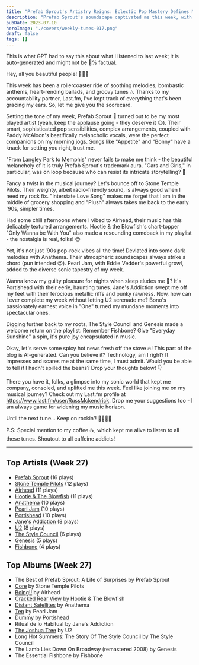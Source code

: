 ```yaml
---
title: "Prefab Sprout's Artistry Reigns: Eclectic Pop Mastery Defines My Week"
description: "Prefab Sprout's soundscape captivated me this week, with their eclectic melodies ruling my playlist. Their artistic genius is undeniable."
pubDate: 2023-07-10
heroImage: "./covers/weekly-tunes-017.png"
draft: false
tags: []
---
```


<NoteCallout title="Note">
This is what GPT had to say this about what I listened to last week; it is auto-generated and might not be 💯% factual.
</NoteCallout>

Hey, all you beautiful people! 🎵🤘🏼

This week has been a rollercoaster ride of soothing melodies, bombastic anthems, heart-rending ballads, and groovy tunes 🎶. Thanks to my accountability partner, Last.fm, I've kept track of everything that's been gracing my ears. So, let me give you the scorecard.

Setting the tone of my week, Prefab Sprout 🌱 turned out to be my most played artist (yeah, keep the applause going - they deserve it 😉). Their smart, sophisticated pop sensibilities, complex arrangements, coupled with Paddy McAloon's beatifically melancholic vocals, were the perfect companions on my morning jogs. Songs like "Appetite" and "Bonny" have a knack for setting you right, trust me. 

"From Langley Park to Memphis" never fails to make me think - the beautiful melancholy of it is truly Prefab Sprout's trademark aura. "Cars and Girls," in particular, was on loop because who can resist its intricate storytelling? 🔁 

Fancy a twist in the musical journey? Let's bounce off to Stone Temple Pilots. Their weighty, albeit radio-friendly sound, is always good when I need my rock fix. "Interstate Love Song" makes me forget that I am in the middle of grocery shopping and "Plush" always takes me back to the early '90s, simpler times. 

Had some chill afternoons where I vibed to Airhead, their music has this delicately textured arrangements. Hootie & the Blowfish's chart-topper "Only Wanna be With You" also made a resounding comeback in my playlist - the nostalgia is real, folks! 😌 

Yet, it's not just '90s pop-rock vibes all the time! Deviated into some dark melodies with Anathema. Their atmospheric soundscapes always strike a chord (pun intended 😉). Pearl Jam, with Eddie Vedder's powerful growl, added to the diverse sonic tapestry of my week. 

Wanna know my guilty pleasure for nights when sleep eludes me 🌙? It's Portishead with their eerie, haunting tunes. Jane's Addiction swept me off my feet with their ferocious metallic riffs and punky rawness. Now, how can I ever complete my week without letting U2 serenade me? Bono's passionately earnest voice in "One" turned my mundane moments into spectacular ones.

Digging further back to my roots, The Style Council and Genesis made a welcome return on the playlist. Remember Fishbone? Give "Everyday Sunshine" a spin, it's pure joy encapsulated in music. 

Okay, let's serve some spicy hot news fresh off the stove 🔥! This part of the blog is AI-generated. Can you believe it? Technology, am I right? It impresses and scares me at the same time, I must admit. Would you be able to tell if I hadn't spilled the beans? Drop your thoughts below! 👇

There you have it, folks, a glimpse into my sonic world that kept me company, consoled, and uplifted me this week. Feel like joining me on my musical journey? Check out my Last.fm profile at https://www.last.fm/user/RussMckendrick. Drop me your suggestions too - I am always game for widening my music horizon.

Until the next tune...
Keep on rockin'! 🤘🏼🎸🎵 

P.S: Special mention to my coffee ☕, which kept me alive to listen to all these tunes. Shoutout to all caffeine addicts!


---

## Top Artists (Week 27)

- [Prefab Sprout](https://www.russ.fm/artist/prefab-sprout/) (16 plays)
- [Stone Temple Pilots](https://www.russ.fm/artist/stone-temple-pilots/) (12 plays)
- [Airhead](https://www.russ.fm/artist/airhead/) (11 plays)
- [Hootie & The Blowfish](https://www.russ.fm/artist/hootie-the-blowfish/) (11 plays)
- [Anathema](https://www.russ.fm/artist/anathema/) (10 plays)
- [Pearl Jam](https://www.russ.fm/artist/pearl-jam/) (10 plays)
- [Portishead](https://www.russ.fm/artist/portishead/) (10 plays)
- [Jane's Addiction](https://www.russ.fm/artist/jane-s-addiction/) (8 plays)
- [U2](https://www.russ.fm/artist/u2/) (8 plays)
- [The Style Council](https://www.russ.fm/artist/the-style-council/) (6 plays)
- [Genesis](https://www.russ.fm/artist/genesis/) (5 plays)
- [Fishbone](https://www.russ.fm/artist/fishbone/) (4 plays)

## Top Albums (Week 27)

- The Best of Prefab Sprout: A Life of Surprises by Prefab Sprout
- [Core](https://www.russ.fm/albums/core-4798781/) by Stone Temple Pilots
- [Boing!!](https://www.russ.fm/albums/boing-1343423/) by Airhead
- [Cracked Rear View](https://www.russ.fm/albums/cracked-rear-view-27617181/) by Hootie & The Blowfish
- [Distant Satellites](https://www.russ.fm/albums/distant-satellites-5766148/) by Anathema
- [Ten](https://www.russ.fm/albums/ten-1704831/) by Pearl Jam
- [Dummy](https://www.russ.fm/albums/dummy-6326631/) by Portishead
- Ritual de lo Habitual by Jane's Addiction
- [The Joshua Tree](https://www.russ.fm/albums/the-joshua-tree-10391869/) by U2
- Long Hot Summers: The Story Of The Style Council by The Style Council
- The Lamb Lies Down On Broadway (remastered 2008) by Genesis
- The Essential Fishbone by Fishbone